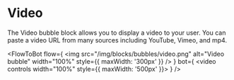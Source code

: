 
# Video

The Video bubble block allows you to display a video to your user. You can paste a video URL from many sources including YouTube, Vimeo, and mp4.

<FlowToBot
  flow={
    <img
      src="/img/blocks/bubbles/video.png"
      alt="Video bubble"
      width="100%"
      style={{ maxWidth: '300px' }}
    />
  }
  bot={
    <video controls width="100%" style={{ maxWidth: '500px' }}>
      <source src="/img/blocks/bubbles/video-chat.mp4" type="video/mp4" />
    </video>
  }
/>
